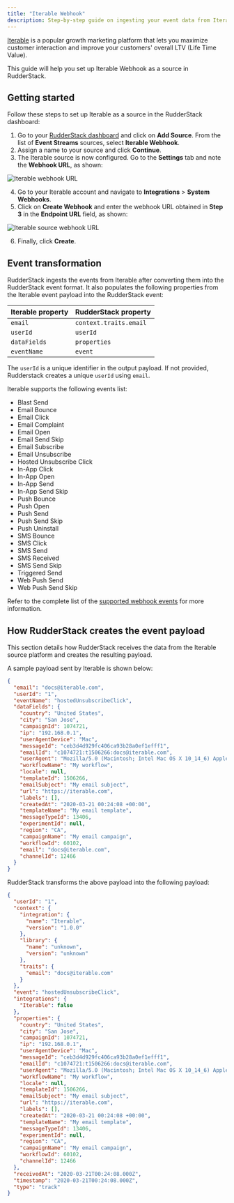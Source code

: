 ```yaml
---
title: "Iterable Webhook"
description: Step-by-step guide on ingesting your event data from Iterable into RudderStack.
---
```


[Iterable](https://iterable.com/) is a popular growth marketing platform that lets you maximize customer interaction and improve your customers' overall LTV (Life Time Value).

This guide will help you set up Iterable Webhook as a source in RudderStack.

## Getting started

Follow these steps to set up Iterable as a source in the RudderStack dashboard:

1. Go to your [RudderStack dashboard](https://app.rudderstack.com/) and click on **Add Source**. From the list of **Event Streams** sources, select **Iterable Webhook**.
2. Assign a name to your source and click **Continue**.
3. The Iterable source is now configured. Go to the **Settings** tab and note the **Webhook URL**, as shown:

<img src="../../../assets/event-stream-sources/iterable-webhook-url.png" alt="Iterable webhook URL" />

4. Go to your Iterable account and navigate to **Integrations** > **System Webhooks**.
5. Click on **Create Webhook** and enter the webhook URL obtained in **Step 3** in the **Endpoint URL** field, as shown:

<img src="../../../assets/event-stream-sources/webhook-url-iterable.png" alt="Iterable source webhook URL" />

6. Finally, click **Create**.

## Event transformation

RudderStack ingests the events from Iterable after converting them into the RudderStack event format. It also populates the following properties from the Iterable event payload into the RudderStack event:

| Iterable property  | RudderStack property|
| :------------------ | :------------- |
| `email`  | `context.traits.email`    |
| `userId`        | `userId`        |
| `dataFields`    | `properties`  |
| `eventName`     | `event`   |

<div class="infoBlock">

The <code class="inline-code">userId</code> is a unique identifier in the output payload. If not provided, Rudderstack creates a unique <code class="inline-code">userId</code> using <code class="inline-code">email</code>.
</div>

Iterable supports the following events list:
- Blast Send
- Email Bounce
- Email Click
- Email Complaint
- Email Open
- Email Send Skip
- Email Subscribe
- Email Unsubscribe
- Hosted Unsubscribe Click
- In-App Click
- In-App Open
- In-App Send
- In-App Send Skip
- Push Bounce
- Push Open
- Push Send
- Push Send Skip
- Push Uninstall
- SMS Bounce
- SMS Click
- SMS Send
- SMS Received
- SMS Send Skip
- Triggered Send
- Web Push Send
- Web Push Send Skip

<div class="infoBlock">
Refer to the complete list of the <a href="https://support.iterable.com/hc/en-us/articles/208013936-System-Webhooks-#webhook-examples">supported webhook events</a> for more information.
</div>

## How RudderStack creates the event payload

This section details how RudderStack receives the data from the Iterable source platform and creates the resulting payload.

A sample payload sent by Iterable is shown below:

```json
{
  "email": "docs@iterable.com",
  "userId": "1",
  "eventName": "hostedUnsubscribeClick",
  "dataFields": {
    "country": "United States",
    "city": "San Jose",
    "campaignId": 1074721,
    "ip": "192.168.0.1",
    "userAgentDevice": "Mac",
    "messageId": "ceb3d4d929fc406ca93b28a0ef1efff1",
    "emailId": "c1074721:t1506266:docs@iterable.com",
    "userAgent": "Mozilla/5.0 (Macintosh; Intel Mac OS X 10_14_6) AppleWebKit/537.36 (KHTML, like Gecko) Chrome/80.0.3987.149 Safari/537.36",
    "workflowName": "My workflow",
    "locale": null,
    "templateId": 1506266,
    "emailSubject": "My email subject",
    "url": "https://iterable.com",
    "labels": [],
    "createdAt": "2020-03-21 00:24:08 +00:00",
    "templateName": "My email template",
    "messageTypeId": 13406,
    "experimentId": null,
    "region": "CA",
    "campaignName": "My email campaign",
    "workflowId": 60102,
    "email": "docs@iterable.com",
    "channelId": 12466
  }
}
```

RudderStack transforms the above payload into the following payload:

```json
{
  "userId": "1",
  "context": {
    "integration": {
      "name": "Iterable",
      "version": "1.0.0"
    },
    "library": {
      "name": "unknown",
      "version": "unknown"
    },
    "traits": {
      "email": "docs@iterable.com"
    }
  },
  "event": "hostedUnsubscribeClick",
  "integrations": {
    "Iterable": false
  },
  "properties": {
    "country": "United States",
    "city": "San Jose",
    "campaignId": 1074721,
    "ip": "192.168.0.1",
    "userAgentDevice": "Mac",
    "messageId": "ceb3d4d929fc406ca93b28a0ef1efff1",
    "emailId": "c1074721:t1506266:docs@iterable.com",
    "userAgent": "Mozilla/5.0 (Macintosh; Intel Mac OS X 10_14_6) AppleWebKit/537.36 (KHTML, like Gecko) Chrome/80.0.3987.149 Safari/537.36",
    "workflowName": "My workflow",
    "locale": null,
    "templateId": 1506266,
    "emailSubject": "My email subject",
    "url": "https://iterable.com",
    "labels": [],
    "createdAt": "2020-03-21 00:24:08 +00:00",
    "templateName": "My email template",
    "messageTypeId": 13406,
    "experimentId": null,
    "region": "CA",
    "campaignName": "My email campaign",
    "workflowId": 60102,
    "channelId": 12466
  },
  "receivedAt": "2020-03-21T00:24:08.000Z",
  "timestamp": "2020-03-21T00:24:08.000Z",
  "type": "track"
}
```
